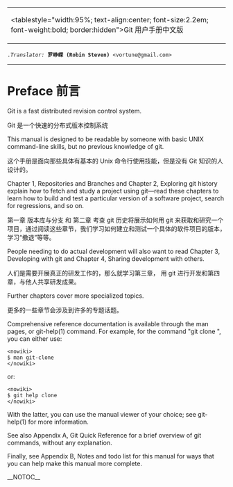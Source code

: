 {| border="1" cellpadding="2" cellspacing="0"
| <tablestyle="width:95%; text-align:center; font-size:2.2em; font-weight:bold; border:hidden">Git 用户手册中文版
| 
|}
 .<i>Translator:</i> <b>罗峥嵘 (Robin Steven)</b> <vortune@gmail.com>
-----

= Preface 前言 =

Git is a fast distributed revision control system.

Git 是一个快速的分布式版本控制系统

This manual is designed to be readable by someone with basic UNIX command-line skills, but no previous knowledge of git.

这个手册是面向那些具体有基本的 Unix 命令行使用技能，但是没有 Git 知识的人设计的。 

Chapter 1, Repositories and Branches and Chapter 2, Exploring git history explain how to fetch and study a project using git—read these chapters to learn how to build and test a particular version of a software project, search for regressions, and so on.

第一章 版本库与分支 和 第二章 考查 git 历史将展示如何用 git 来获取和研究一个项目，通过阅读这些章节，我们学习如何建立和测试一个具体的软件项目的版本，学习“撤退”等等。

People needing to do actual development will also want to read Chapter 3, Developing with git and Chapter 4, Sharing development with others.

人们是需要开展真正的研发工作的，那么就学习第三章， 用 git 进行开发和第四章，与他人共享研发成果。

Further chapters cover more specialized topics.

更多的一些章节会涉及到许多的专题话题。

Comprehensive reference documentation is available through the man pages, or git-help(1) command. For example, for the command "git clone <repo>", you can either use:

<pre><nowiki>
$ man git-clone
</nowiki></pre>

or:

<pre><nowiki>
$ git help clone
</nowiki></pre>

With the latter, you can use the manual viewer of your choice; see git-help(1) for more information.

See also Appendix A, Git Quick Reference for a brief overview of git commands, without any explanation.

Finally, see Appendix B, Notes and todo list for this manual for ways that you can help make this manual more complete.

__NOTOC__